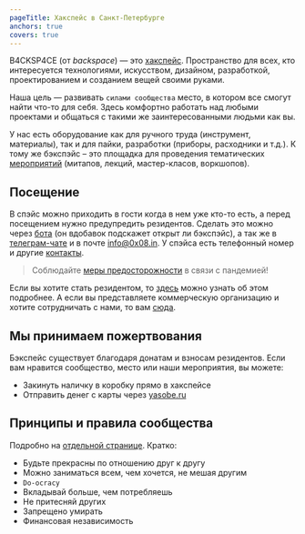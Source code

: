 ```yaml
---
pageTitle: Хакспейс в Санкт-Петербурге
anchors: true
covers: true
---
```


B4CKSP4CE (от *backspace*) — это [хакспейс](https://ru.wikipedia.org/wiki/Хакерспейс). Пространство для всех, кто интересуется технологиями, искусством, дизайном, разработкой, проектированием и созданием вещей своими руками.

Наша цель — развивать `силами сообщества` место, в котором все смогут найти что-то для себя. Здесь комфортно работать над любыми проектами и общаться с такими же заинтересованными людьми как вы.

У нас есть оборудование как для ручного труда (инструмент, материалы), так и для пайки, разработки (приборы, расходники и т.д.). К тому же бэкспэйс – это площадка для проведения тематических [мероприятий](/events) (митапов, лекций, мастер-класов, воркшопов).

## Посещение
В спэйс можно приходить в гости когда в нем уже кто-то есть, а перед посещением нужно предупредить резидентов. Сделать это можно через [бота](tg://resolve/?domain=b4cksp4ce_bot) (он вдобавок подскажет открыт ли бэкспэйс), а так же в [телеграм-чате](tg://resolve/?domain=backspace_chat) и в почте [info@0x08.in](mailto:info@0x08.in). У спэйса есть телефонный номер и другие [контакты](/contacts).

>Соблюдайте [меры предосторожности](/wiki/sars-cov-2) в связи с пандемией!

Если вы хотите стать резидентом, то [здесь](/wiki/participants) можно узнать об этом подробнее. А если вы представляете коммерческую организацию и хотите сотрудничать с нами, то вам [сюда](/wiki/partnership).

## Мы принимаем пожертвования
Бэкспейс существует благодаря донатам и взносам резидентов. Если вам нравится сообщество, место или наши мероприятия, вы можете:
* Закинуть наличку в коробку прямо в хакспейсе
* Отправить денег с карты через [yasobe.ru](https://sobe.ru/na/bksp)

## Принципы и правила сообщества
Подробно на [отдельной странице](/wiki/principles-rules). Кратко:

* Будьте прекрасны по отношению друг к другу
* Можно заниматься всем, чем хочется, не мешая другим
* `Do-ocracy`
* Вкладывай больше, чем потребляешь
* Не притесняй других
* Запрещено умирать
* Финансовая независимость

